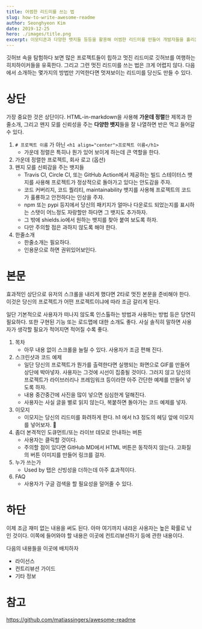 ```yaml
---
title: 어썸한 리드미를 쓰는 법
slug: how-to-write-awesome-readme
author: Seonghyeon Kim
date: 2019-12-25
hero: ./images/title.png
excerpt: 이모티콘과 다양한 뱃지들 등등을 활용해 어썸한 리드미를 만들어 개발자들을 홀리는 법에 대해 알아봅시다.
---
```


깃허브 속을 탐험하다 보면 많은 프로젝트들이 힙하고 멋진 리드미로 깃허브를 여행하는 히치하이커들을 유혹한다. 그리고 그런 멋진 리드미를 쓰는 법은 크게 어렵지 않다. 다음에서 소개하는 몇가지의 방법만 기억한다면 멋져보이는 리드미를 당신도 만들 수 있다.

# 상단
가장 중요한 것은 상단이다. HTML-in-markdown을 사용해 **가운데 정렬**한 제목과 한줄소개, 그리고 왠지 모를 신뢰성을 주는 **다양한 뱃지**들을 잘 나열하면 반은 먹고 들어갈 수 있다.

1. `# 프로젝트 이름` 가 아닌 `<h1 align="center">프로젝트 이름</h1>`
    - 가운데 정렬은 특히나 뭔가 있어 보이게 하는데 큰 역할을 한다.
2. 가운데 정렬한 프로젝트, 회사 로고 (옵션)
3. 왠지 모를 신뢰감을 주는 뱃지들
    - Travis CI, Circle CI, 또는 GitHub Action에서 제공하는 빌드 스테이터스 뱃지를 사용해 프로젝트가 정상적으로 돌아가고 있다는 안도감을 주자.
    - 코드 커버리지, 코드 퀄리티, maintainability 뱃지를 사용해 프로젝트의 코드가 훌룡하고 안전하다는 인상을 주자.
    - npm 또는 pypi 등지에서 당신의 패키지가 얼마나 다운로드 되었는지를 표시하는 스탯이 어느정도 자랑할만 하다면 그 뱃지도 추가하자.
    - 그 밖에 shields.io에서 원하는 뱃지를 찾아 붙여 보도록 하자.
    - 다만 주의할 점은 과하지 않도록 해야 한다.
4. 한줄소개
    - 한줄소개는 필요하다.
    - 인용문으로 하면 권위있어보인다.

# 본문
효과적인 상단으로 유저의 스크롤을 내리게 했다면 2타로 멋진 본문을 준비해야 한다. 이것은 당신의 프로젝트가 어떤 프로젝트이냐에 따라 조금 갈리게 된다.

일단 기본적으로 사용자가 떠나지 않도록 인스톨하는 방법과 사용하는 방법 등은 당연히 필요하다. 또한 구현된 기능 또는 로드맵에 대한 소개도 좋다. 사실 솔직히 말하면 사용자가 생각할 필요가 적어지면 적어질 수록 좋다.

1. 목차
    - 아무 내용 없이 스크롤을 늘릴 수 있다. 사용자가 조금 편해 진다.
2. 스크린샷과 코드 예제
    - 일단 당신의 프로젝트가 뭔가를 출력한다면 실행되는 화면으로 GIF를 만들어 상단에 박아넣자. 사용자는 그것에 시선이 집중될 것이다. 그러지 않고 당신의 프로젝트가 라이브러리나 프레임워크 등이라먄 아주 간단한 예제를 만들어 넣도록 하자.
    - 내용 중간중간에 사진을 많이 넣으면 심심한게 덜해진다.
    - 사용자는 사실 글을 별로 읽지 않는다, 복붙하면 돌아가는 코드 예제를 넣자.
3. 이모지
    - 이모지는 당신의 리드미를 화려하게 한다. h1 에서 h3 정도의 헤딩 앞에 이모지를 넣어보자. 👻
4. 좀더 본격적인 도큐먼트/또는 라이브 데모로 안내하는 버튼
    - 사용자는 클릭할 것이다.
    - 주의할 점이 있다면 GitHub MD에서 HTML 버튼은 동작하지 않는다. 고화질의 버튼 이미지를 만들어 링크를 걸자.
5. 누가 쓰는가
    - Used by 탭은 신빙성을 더하는데 아주 효과적이다.
6. FAQ
    - 사용자가 구글 검색을 할 필요성을 덜어줄 수 있다.

# 하단
이제 조금 재미 없는 내용을 써도 된다. 아마 여기까지 내랴온 사용자는 높은 확률로 낚인 것이다. 이쪽에 들어와야 할 내용은 이곳에 컨트리뷰션하기 등에 관한 내용이다.

다음의 내용들을 이곳에 배치하자
- 라이선스
- 컨트리뷰션 가이드
- 기타 정보

# 참고
https://github.com/matiassingers/awesome-readme



